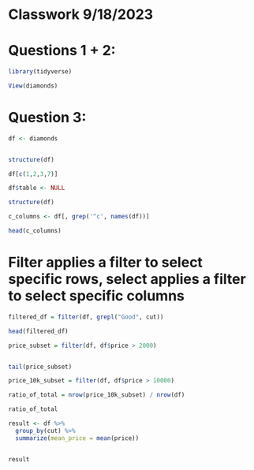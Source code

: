 
# Classwork 9/18/2023


# Questions 1 + 2:

```r
library(tidyverse)

View(diamonds)

```


# Question 3:
```r

df <- diamonds


structure(df)

```


```r

df[c(1,2,3,7)]

df$table <- NULL

structure(df)

```

```r

c_columns <- df[, grep('^c', names(df))]

head(c_columns)

```


# Filter applies a filter to select specific rows, select applies a filter to select specific columns

```r

filtered_df = filter(df, grepl("Good", cut))

head(filtered_df)

```


```r

price_subset = filter(df, df$price > 2000)


tail(price_subset)

```




```r

price_10k_subset = filter(df, df$price > 10000)

ratio_of_total = nrow(price_10k_subset) / nrow(df)

ratio_of_total

```


```r

result <- df %>%
  group_by(cut) %>%
  summarize(mean_price = mean(price))


result


```